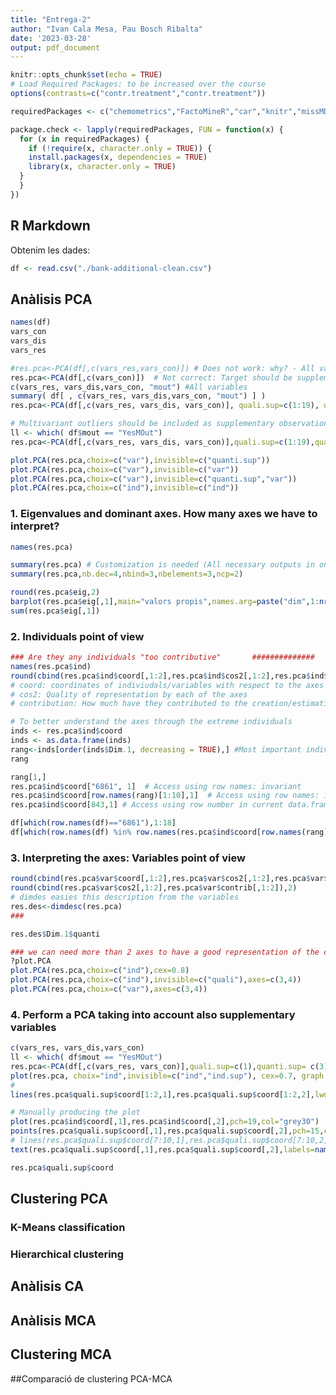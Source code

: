 ```yaml
---
title: "Entrega-2"
author: "Ivan Cala Mesa, Pau Bosch Ribalta"
date: '2023-03-28'
output: pdf_document
---
```


```r
knitr::opts_chunk$set(echo = TRUE)
# Load Required Packages: to be increased over the course
options(contrasts=c("contr.treatment","contr.treatment"))

requiredPackages <- c("chemometrics","FactoMineR","car","knitr","missMDA")

package.check <- lapply(requiredPackages, FUN = function(x) {
  for (x in requiredPackages) {
    if (!require(x, character.only = TRUE)) {
    install.packages(x, dependencies = TRUE)
    library(x, character.only = TRUE)
  }
  }
})
```

## R Markdown

Obtenim les dades:

```r
df <- read.csv("./bank-additional-clean.csv")
```

## Anàlisis PCA

```r
names(df)
vars_con
vars_dis
vars_res

#res.pca<-PCA(df[,c(vars_res,vars_con)]) # Does not work: why? - All variables must be numeric. 
res.pca<-PCA(df[,c(vars_con)])  # Not correct: Target should be supplementary
c(vars_res, vars_dis,vars_con, "mout") #All variables
summary( df[ , c(vars_res, vars_dis,vars_con, "mout") ] )
res.pca<-PCA(df[,c(vars_res, vars_dis, vars_con)], quali.sup=c(1:19), quanti.sup= c(21)) 

# Multivariant outliers should be included as supplementary observations
ll <- which( df$mout == "YesMOut")
res.pca<-PCA(df[,c(vars_res, vars_dis, vars_con)],quali.sup=c(1:19),quanti.sup= c(21), ind.sup = ll ) 

plot.PCA(res.pca,choix=c("var"),invisible=c("quanti.sup"))
plot.PCA(res.pca,choix=c("var"),invisible=c("var"))
plot.PCA(res.pca,choix=c("var"),invisible=c("quanti.sup","var"))
plot.PCA(res.pca,choix=c("ind"),invisible=c("ind"))
```

### 1. Eigenvalues and dominant axes. How many axes we have to interpret?

```r

names(res.pca)

summary(res.pca) # Customization is needed (All necessary outputs in one function in R)
summary(res.pca,nb.dec=4,nbind=3,nbelements=3,ncp=2)

round(res.pca$eig,2)
barplot(res.pca$eig[,1],main="valors propis",names.arg=paste("dim",1:nrow(res.pca$eig)))
sum(res.pca$eig[,1])
```

### 2. Individuals point of view

```r
### Are they any individuals "too contributive"       ##############
names(res.pca$ind)
round(cbind(res.pca$ind$coord[,1:2],res.pca$ind$cos2[,1:2],res.pca$ind$contrib[,1:2]),2)
# coord: coordinates of indiviudals/variables with respect to the axes
# cos2: Quality of representation by each of the axes
# contribution: How much have they contributed to the creation/estimation of an axes. 

# To better understand the axes through the extreme individuals
inds <- res.pca$ind$coord
inds <- as.data.frame(inds)
rang<-inds[order(inds$Dim.1, decreasing = TRUE),] #Most important indiviudals wrt dim 1
rang

rang[1,]
res.pca$ind$coord["6861", 1]  # Access using row names: invariant
res.pca$ind$coord[row.names(rang)[1:10],1]  # Access using row names: invariant
res.pca$ind$coord[843,1] # Access using row number in current data.frame

df[which(row.names(df)=="6861"),1:18]
df[which(row.names(df) %in% row.names(res.pca$ind$coord[row.names(rang)[1:10],])),1:18]

```

### 3. Interpreting the axes: Variables point of view

```r
round(cbind(res.pca$var$coord[,1:2],res.pca$var$cos2[,1:2],res.pca$var$contrib[,1:2]),2)
round(cbind(res.pca$var$cos2[,1:2],res.pca$var$contrib[,1:2]),2)
# dimdes easies this description from the variables
res.des<-dimdesc(res.pca)
###

res.des$Dim.1$quanti

### we can need more than 2 axes to have a good representation of the clouds
?plot.PCA
plot.PCA(res.pca,choix=c("ind"),cex=0.8)
plot.PCA(res.pca,choix=c("ind"),invisible=c("quali"),axes=c(3,4))
plot.PCA(res.pca,choix=c("var"),axes=c(3,4))
```

### 4. Perform a PCA taking into account also supplementary variables

```r
c(vars_res, vars_dis,vars_con)
ll <- which( df$mout == "YesMOut")
res.pca<-PCA(df[,c(vars_res, vars_con)],quali.sup=c(1),quanti.sup= c(3), ind.sup = ll) 
plot(res.pca, choix="ind",invisible=c("ind","ind.sup"), cex=0.7, graph.type = "classic")
# 
lines(res.pca$quali.sup$coord[1:2,1],res.pca$quali.sup$coord[1:2,2],lwd=2,col="black") # Does not work unless graph.type "classic" is set

# Manually producing the plot
plot(res.pca$ind$coord[,1],res.pca$ind$coord[,2],pch=19,col="grey30")
points(res.pca$quali.sup$coord[,1],res.pca$quali.sup$coord[,2],pch=15,col="magenta")
# lines(res.pca$quali.sup$coord[7:10,1],res.pca$quali.sup$coord[7:10,2],lwd=2,lty=2,col="blue")
text(res.pca$quali.sup$coord[,1],res.pca$quali.sup$coord[,2],labels=names(res.pca$quali.sup$coord[,1]),col="magenta",cex=0.8)

res.pca$quali.sup$coord


```

## Clustering PCA

### K-Means classification

### Hierarchical clustering

## Anàlisis CA


## Anàlisis MCA

## Clustering MCA

##Comparació de clustering PCA-MCA
